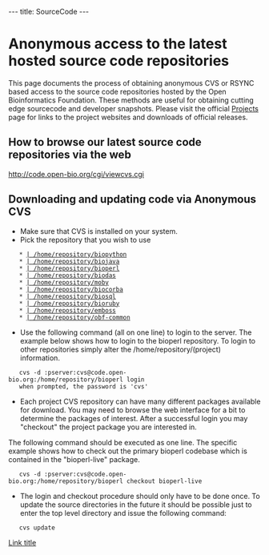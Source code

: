 ---
title: SourceCode
---

=Anonymous access to the latest hosted source code repositories=

This page documents the process of obtaining anonymous CVS or RSYNC based access to the source code repositories hosted by the Open Bioinformatics Foundation. These methods are useful for obtaining cutting edge sourcecode and developer snapshots. Please visit the official [[Projects]] page for links to the project websites and downloads of official releases.

==How to browse our latest source code repositories via the web==

http://code.open-bio.org/cgi/viewcvs.cgi

==Downloading and updating code via Anonymous CVS==

* Make sure that CVS is installed on your system.
* Pick the repository that you wish to use
    * [http://code.open-bio.org/cgi/viewcvs.cgi/?cvsroot=biopython | /home/repository/biopython]
    * [http://code.open-bio.org/cgi/viewcvs.cgi/?cvsroot=biojava | /home/repository/biojava]
    * [http://code.open-bio.org/cgi/viewcvs.cgi/?cvsroot=bioperl | /home/repository/bioperl]
    * [http://code.open-bio.org/cgi/viewcvs.cgi/?cvsroot=biodas | /home/repository/biodas]
    * [http://code.open-bio.org/cgi/viewcvs.cgi/?cvsroot=moby | /home/repository/moby]
    * [http://code.open-bio.org/cgi/viewcvs.cgi/?cvsroot=biocorba | /home/repository/biocorba]
    * [http://code.open-bio.org/cgi/viewcvs.cgi/?cvsroot=biosql | /home/repository/biosql]
    * [http://code.open-bio.org/cgi/viewcvs.cgi/?cvsroot=bioruby | /home/repository/bioruby]
    * [http://code.open-bio.org/cgi/viewcvs.cgi/?cvsroot=emboss | /home/repository/emboss]
    * [http://code.open-bio.org/cgi/viewcvs.cgi/?cvsroot=obf-common | /home/repository/obf-common] 
* Use the following command (all on one line) to login to the server. The example below shows how to login to the bioperl repository. To login to other repositories simply alter the /home/repository/(project) information.
    cvs -d :pserver:cvs@code.open-bio.org:/home/repository/bioperl login
    when prompted, the password is 'cvs'
* Each project CVS repository can have many different packages available for download. You may need to browse the web interface for a bit to determine the packages of interest. After a successful login you may "checkout" the project package you are interested in.
The following command should be executed as one line. The specific example shows how to check out the primary bioperl codebase which is contained in the "bioperl-live" package.
    cvs -d :pserver:cvs@code.open-bio.org:/home/repository/bioperl checkout bioperl-live
* The login and checkout procedure should only have to be done once. To update the source directories in the future it should be possible just to enter the top level directory and issue the following command:
    cvs update
[[Link title]]